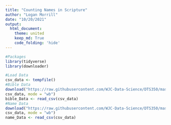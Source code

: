 ```yaml
---
title: "Counting Names in Scripture"
author: "Logan Morrill"
date: "10/20/2021"
output: 
  html_document:
    theme: united
    keep_md: True
    code_folding: 'hide'
---
```


```r
#Packages
library(tidyverse)
library(downloader)
```

```r
#Load Data
csv_data <- tempfile()
#Bible Data
download("https://raw.githubusercontent.com/WJC-Data-Science/DTS350/master/bible.csv", 
csv_data, mode = "wb")
bible_Data <- read_csv(csv_data)
#Name Data
download("https://raw.githubusercontent.com/WJC-Data-Science/DTS350/master/Names.csv", 
csv_data, mode = "wb")
name_Data <- read_csv(csv_data)

```

